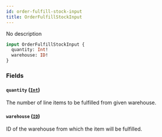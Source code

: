 ```yaml
---
id: order-fulfill-stock-input
title: OrderFulfillStockInput
---
```


No description

```graphql
input OrderFulfillStockInput {
  quantity: Int!
  warehouse: ID!
}
```

### Fields

#### `quantity` ([`Int`](../../../developer/api-reference/scalars/int))

The number of line items to be fulfilled from given warehouse.

#### `warehouse` ([`ID`](../../../developer/api-reference/scalars/id))

ID of the warehouse from which the item will be fulfilled.
